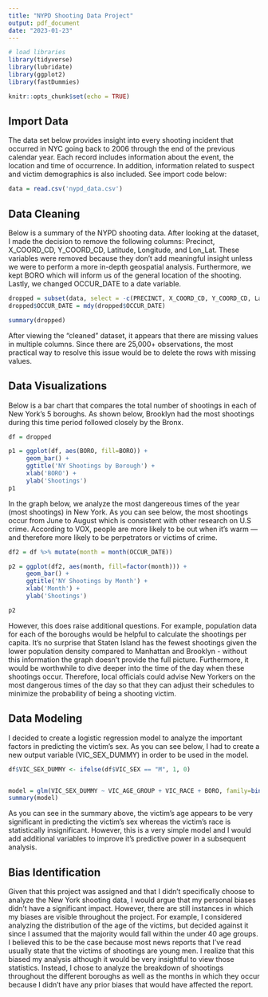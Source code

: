 ```yaml
---
title: "NYPD Shooting Data Project"
output: pdf_document
date: "2023-01-23"
---
```


```r
# load libraries
library(tidyverse)
library(lubridate)
library(ggplot2)
library(fastDummies)
```

```r
knitr::opts_chunk$set(echo = TRUE)
```

## Import Data

The data set below provides insight into every shooting incident that occurred in NYC going back to 2006 through the end of the previous calendar year. Each record includes information about the event, the location and time of occurrence. In addition, information related to suspect and victim demographics is also included. See import code below:

```r
data = read.csv('nypd_data.csv')
```

## Data Cleaning

Below is a summary of the NYPD shooting data. After looking at the dataset, I made the decision to remove the following columns: Precinct, X_COORD_CD, Y_COORD_CD, Latitude, Longitude, and Lon_Lat. These variables were removed because they don't add meaningful insight unless we were to perform a more in-depth geospatial analysis. Furthermore, we kept BORO which will inform us of the general location of the shooting. Lastly, we changed OCCUR_DATE to a date variable.


```r
dropped = subset(data, select = -c(PRECINCT, X_COORD_CD, Y_COORD_CD, Latitude, Longitude, Lon_Lat))
dropped$OCCUR_DATE = mdy(dropped$OCCUR_DATE)

summary(dropped)
```

After viewing the "cleaned" dataset, it appears that there are missing values in multiple columns. Since there are 25,000+ observations, the most practical way to resolve this issue would be to delete the rows with missing values. 


## Data Visualizations

Below is a bar chart that compares the total number of shootings in each of New York's 5 boroughs. As shown below, Brooklyn had the most shootings during this time period followed closely by the Bronx. 

```r
df = dropped

p1 = ggplot(df, aes(BORO, fill=BORO)) + 
     geom_bar() +
     ggtitle('NY Shootings by Borough') +
     xlab('BORO') +
     ylab('Shootings')
p1
```

In the graph below, we analyze the most dangereous times of the year (most shootings) in New York. As you can see below, the most shootings occur from June to August which is consistent with other research on U.S crime. According to VOX, people are more likely to be out when it's warm — and therefore more likely to be perpetrators or victims of crime.

```r

df2 = df %>% mutate(month = month(OCCUR_DATE))

p2 = ggplot(df2, aes(month, fill=factor(month))) + 
     geom_bar() +
     ggtitle('NY Shootings by Month') +
     xlab('Month') +
     ylab('Shootings')

p2
```

However, this does raise additional questions. For example, population data for each of the boroughs would be helpful to calculate the shootings per capita. It's no surprise that Staten Island has the fewest shootings given the lower population density compared to Manhattan and Brooklyn - without this information the graph doesn't provide the full picture. Furthermore, it would be worthwhile to dive deeper into the time of the day when these shootings occur. Therefore, local officials could advise New Yorkers on the most dangerous times of the day so that they can adjust their schedules to minimize the probability of being a shooting victim.

## Data Modeling

I decided to create a logistic regression model to analyze the important factors in predicting the victim's sex. As you can see below, I had to create a new output variable (VIC_SEX_DUMMY) in order to be used in the model. 

```r

df$VIC_SEX_DUMMY <- ifelse(df$VIC_SEX == "M", 1, 0)


model = glm(VIC_SEX_DUMMY ~ VIC_AGE_GROUP + VIC_RACE + BORO, family=binomial(link='logit'), data=df)
summary(model)
```

As you can see in the summary above, the victim's age appears to be very significant in predicting the victim's sex whereas the victim's race is statistically insignificant. However, this is a very simple model and I would add additional variables to improve it's predictive power in a subsequent analysis. 


## Bias Identification
Given that this project was assigned and that I didn't specifically choose to analyze the New York shooting data, I would argue that my personal biases didn't have a significant impact. However, there are still instances in which my biases are visible throughout the project. For example, I considered analyzing the distribution of the age of the victims, but decided against it since I assumed that the majority would fall within the under 40 age groups. I believed this to be the case because most news reports that I've read usually state that the victims of shootings are young men. I realize that this biased my analysis although it would be very insightful to view those statistics. Instead, I chose to analyze the breakdown of shootings throughout the different boroughs as well as the months in which they occur because I didn't have any prior biases that would have affected the report. 






